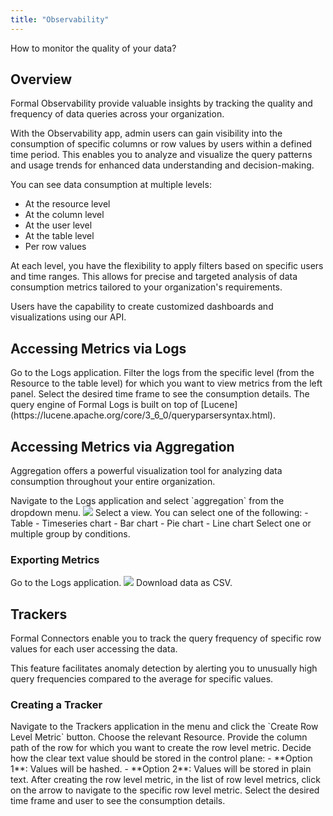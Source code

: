 ```yaml
---
title: "Observability"
---
```


How to monitor the quality of your data?

## Overview

Formal Observability provide valuable insights by tracking the quality and frequency of data queries across your organization.

With the Observability app, admin users can gain visibility into the consumption of specific columns or row values by users within a defined time period. This enables you to analyze and visualize the query patterns and usage trends for enhanced data understanding and decision-making.

You can see data consumption at multiple levels:

- At the resource level
- At the column level
- At the user level
- At the table level
- Per row values

At each level, you have the flexibility to apply filters based on specific users and time ranges. This allows for precise and targeted analysis of data consumption metrics tailored to your organization's requirements.

<CardInfo>
  Users have the capability to create customized dashboards and visualizations
  using our API.
</CardInfo>

## Accessing Metrics via Logs

<Steps>
  <Step title="First Step">Go to the Logs application.</Step>
  <Step title="Second Step">
    Filter the logs from the specific level (from the Resource to the table
    level) for which you want to view metrics from the left panel.
  </Step>
  <Step title="Third Step">
    Select the desired time frame to see the consumption details.
  </Step>
</Steps>

<CardInfo>
  The query engine of Formal Logs is built on top of
  [Lucene](https://lucene.apache.org/core/3_6_0/queryparsersyntax.html).
</CardInfo>

## Accessing Metrics via Aggregation

Aggregation offers a powerful visualization tool for analyzing data consumption throughout your entire organization.

<Steps>
  <Step title="First Step">
    Navigate to the Logs application and select `aggregation` from the dropdown
    menu.
    <img src="/assets/images/aggregation_example.png" className="rounded-lg" />
  </Step>
  <Step title="Second Step">
    Select a view. You can select one of the following: - Table - Timeseries
    chart - Bar chart - Pie chart - Line chart
  </Step>
  <Step title="Third Step">Select one or multiple group by conditions.</Step>
</Steps>

### Exporting Metrics

<Steps>
  <Step title="First Step">
    Go to the Logs application.
    <img src="/assets/images/export_csv.png" className="rounded-lg" />
  </Step>
  <Step title="Second Step">Download data as CSV.</Step>
</Steps>

## Trackers

Formal Connectors enable you to track the query frequency of specific row values for each user accessing the data.

This feature facilitates anomaly detection by alerting you to unusually high query frequencies compared to the average for specific values.

### Creating a Tracker

<Steps>
  <Step title="First Step">
    Navigate to the Trackers application in the menu and click the `Create Row
    Level Metric` button.
  </Step>
  <Step title="Second Step">Choose the relevant Resource.</Step>
  <Step title="Third Step">
    Provide the column path of the row for which you want to create the row
    level metric.
  </Step>
  <Step title="Fourth Step">
    Decide how the clear text value should be stored in the control plane: -
    **Option 1**: Values will be hashed. - **Option 2**: Values will be stored
    in plain text.
  </Step>
  <Step title="Fifth Step">
    After creating the row level metric, in the list of row level metrics, click
    on the arrow to navigate to the specific row level metric.
  </Step>
  <Step title="Sixth Step">
    Select the desired time frame and user to see the consumption details.
  </Step>
</Steps>
